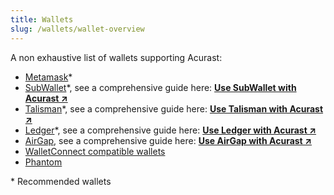 ```yaml
---
title: Wallets
slug: /wallets/wallet-overview
---
```



A non exhaustive list of wallets supporting Acurast:

- [Metamask](https://www.metamask.io)*
- [SubWallet](https://www.subwallet.app/)*, see a comprehensive guide here: **[Use SubWallet with Acurast ↗](/wallets/wallets-subwallet)**
- [Talisman](https://talisman.xyz/)*, see a comprehensive guide here: **[Use Talisman with Acurast ↗](/wallets/wallets-talisman)**
- [Ledger](https://www.ledger.com/)*, see a comprehensive guide here: **[Use Ledger with Acurast ↗](/wallets/wallets-ledger)**
- [AirGap](https://airgap.it/), see a comprehensive guide here: **[Use AirGap with Acurast ↗](/wallets/wallets-airgap)**
- [WalletConnect compatible wallets](https://reown.com/)
- [Phantom](https://phantom.com/)

\* Recommended wallets

